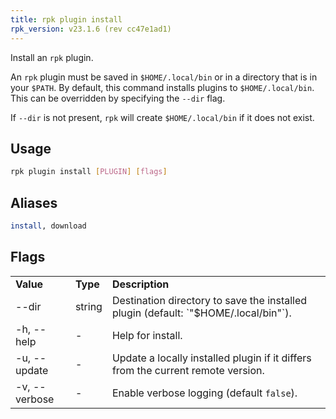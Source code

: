 ```yaml
---
title: rpk plugin install
rpk_version: v23.1.6 (rev cc47e1ad1)
---
```


<head>
  <meta name="title" content="rpk plugin install | Redpanda Docs" />
  <meta name="description" content="rpk plugin install" />
  <link rel="canonical" href="https://docs.redpanda.com/docs/reference/rpk/rpk-plugin/rpk-plugin-install/" />
</head>

Install an `rpk` plugin.

An `rpk` plugin must be saved in `$HOME/.local/bin` or in a directory that is in
your `$PATH`. By default, this command installs plugins to `$HOME/.local/bin`. This
can be overridden by specifying the `--dir` flag.

If `--dir` is not present, `rpk` will create `$HOME/.local/bin` if it does not exist.

## Usage

```bash
rpk plugin install [PLUGIN] [flags]
```

## Aliases

```bash
install, download
```

## Flags

<table>
  <tbody>
    <tr>
      <td>
        <strong> Value</strong>
      </td>
      <td>
        <strong> Type</strong>
      </td>
      <td>
        <strong>Description</strong>
      </td>
    </tr>
    <tr>
      <td>--dir</td>
      <td>string</td>
      <td>
        Destination directory to save the installed plugin (default:
        `"$HOME/.local/bin"`).
      </td>
    </tr>
    <tr>
      <td>-h, --help</td>
      <td>-</td>
      <td> Help for install.</td>
    </tr>
    <tr>
      <td>-u, --update</td>
      <td>-</td>
      <td>
        Update a locally installed plugin if it differs from the current remote
        version.
      </td>
    </tr>
    <tr>
      <td>-v, --verbose</td>
      <td>-</td>
      <td>
        Enable verbose logging (default <code>false</code>).
      </td>
    </tr>
  </tbody>
</table>
